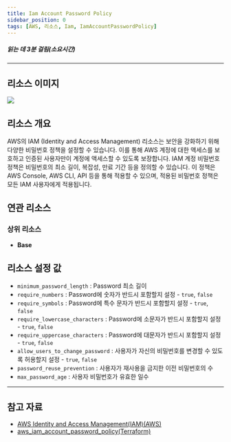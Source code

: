 ```yaml
---
title: Iam Account Password Policy
sidebar_position: 0
tags: [AWS, 리소스, Iam, IamAccountPasswordPolicy]
---
```





##### 읽는 데 3분 걸림(소요시간)

---

## 리소스 이미지

<img src={icon} />

## 리소스 개요

AWS의 IAM (Identity and Access Management) 리소스는 보안을 강화하기 위해 다양한 비밀번호 정책을 설정할 수 있습니다. 이를 통해 AWS 계정에 대한 액세스를 보호하고 인증된 사용자만이 계정에 액세스할 수 있도록 보장합니다. IAM 계정 비밀번호 정책은 비밀번호의 최소 길이, 복잡성, 만료 기간 등을 정의할 수 있습니다. 이 정책은 AWS Console, AWS CLI, API 등을 통해 적용할 수 있으며, 적용된 비밀번호 정책은 모든 IAM 사용자에게 적용됩니다.

## 연관 리소스

### 상위 리소스

-   **Base**

## 리소스 설정 값

-   `minimum_password_length` : Password 최소 길이
-   `require_numbers` : Password에 숫자가 반드시 포함할지 설정 - `true`, `false`
-   `require_symbols` : Password에 특수 문자가 반드시 포함할지 설정 - `true`, `false`
-   `require_lowercase_characters` : Password에 소문자가 반드시 포함할지 설정 - `true`, `false`
-   `require_uppercase_characters` : Password에 대문자가 반드시 포함할지 설정 - `true`, `false`
-   `allow_users_to_change_password` : 사용자가 자신의 비밀번호를 변경할 수 있도록 허용할지 설정 - `true`, `false`
-   `password_reuse_prevention` : 사용자가 재사용을 금지한 이전 비밀번호의 수
-   `max_password_age` : 사용자 비밀번호가 유효한 일수

---

## 참고 자료

-   [AWS Identity and Access Management(IAM)(AWS)](https://docs.aws.amazon.com/ko_kr/IAM/latest/UserGuide/introduction.html)
-   [aws_iam_account_password_policy(Terraform)](https://registry.terraform.io/providers/hashicorp/aws/latest/docs/resources/iam_account_password_policy)
